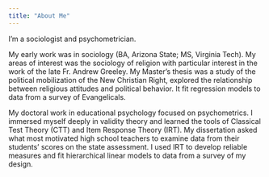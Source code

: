 ```yaml
---
title: "About Me"
---
```


I'm a sociologist and psychometrician.

My early work was in sociology (BA, Arizona State; MS, Virginia Tech).  My areas of interest was the sociology of religion with particular interest in the work of the late Fr. Andrew Greeley.  My Master's thesis was a study of the political mobilization of the New Christian Right, explored the relationship between religious attitudes and political behavior.  It fit regression models to data from a survey of Evangelicals.

My doctoral work in educational psychology focused on psychometrics.  I immersed myself deeply in validity theory and learned the tools of Classical Test Theory (CTT) and Item Response Theory (IRT).  My dissertation asked what most motivated high school teachers to examine data from their students' scores on the state assessment.  I used IRT to develop reliable measures and fit hierarchical linear models to data from a survey of my design.